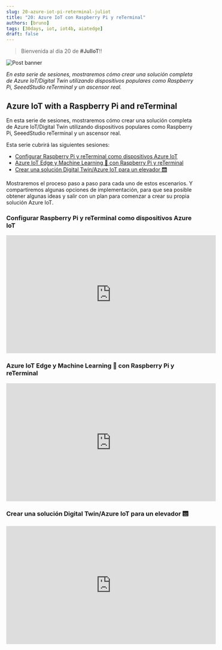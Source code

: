 ```yaml
---
slug: 20-azure-iot-pi-reterminal-juliot
title: "20: Azure IoT con Raspberry Pi y reTerminal"
authors: [bruno]
tags: [30days, iot, iot4b, aiatedge]
draft: false
---
```


<head>
  <meta name="twitter:url" content="https://julyot.dev/blog/20-azure-iot-pi-reterminal-juliot" />
  <meta name="twitter:title" content="Azure IoT con Raspberry Pi y reTerminal" />
  <meta name="twitter:description" content="Azure IoT con Raspberry Pi y reTerminal" />
  <meta name="twitter:image" content="https://julyot.dev/img/png/JulyOT-banner-20-azure-iot-pi-reterminal-juliot.png" />
  <meta name="twitter:card" content="summary_large_image" />
  <meta name="twitter:creator" content="@elbruno" />
  <meta name="twitter:site" content="@AzureAdvocates" />
  <link rel="canonical" href="https://julyot.dev/blog/20-azure-iot-pi-reterminal-juliot" />
</head>

> Bienvenida al dia 20 de **#JulIoT**!!

![Post banner](/img/png/JulyOT-banner-20-azure-iot-pi-reterminal-juliot.png)

_En esta serie de sesiones, mostraremos cómo crear una solución completa de Azure IoT/Digital Twin utilizando dispositivos populares como Raspberry Pi, SeeedStudio reTerminal y un ascensor real._

## Azure IoT with a Raspberry Pi and reTerminal

En esta serie de sesiones, mostraremos cómo crear una solución completa de Azure IoT/Digital Twin utilizando dispositivos populares como Raspberry Pi, SeeedStudio reTerminal y un ascensor real.

Esta serie cubrirá las siguientes sesiones:

- [Configurar Raspberry Pi y reTerminal como dispositivos Azure IoT](#configurar-raspberry-pi-y-reterminal-como-dispositivos-azure-iot)
- [Azure IoT Edge y Machine Learning 🧠 con Raspberry Pi y reTerminal](#azure-iot-edge-y-machine-learning-🧠-con-raspberry-pi-y-reterminal)
- [Crear una solución Digital Twin/Azure IoT para un elevador 🛗](#crear-una-solución-digital-twinazure-iot-para-un-elevador-🛗)

Mostraremos el proceso paso a paso para cada uno de estos escenarios. Y compartiremos algunas opciones de implementación, para que sea posible obtener algunas ideas y salir con un plan para comenzar a crear su propia solución Azure IoT.

### Configurar Raspberry Pi y reTerminal como dispositivos Azure IoT

<iframe width="560" height="315" src="https://www.youtube.com/embed/5Txy3lX7W2o" title="YouTube video player" frameborder="0" allow="accelerometer; autoplay; clipboard-write; encrypted-media; gyroscope; picture-in-picture" allowfullscreen></iframe>

### Azure IoT Edge y Machine Learning 🧠 con Raspberry Pi y reTerminal

<iframe width="560" height="315" src="https://www.youtube.com/embed/YWBKqwnE3Fc" title="YouTube video player" frameborder="0" allow="accelerometer; autoplay; clipboard-write; encrypted-media; gyroscope; picture-in-picture" allowfullscreen></iframe>

### Crear una solución Digital Twin/Azure IoT para un elevador 🛗

<iframe width="560" height="315" src="https://www.youtube.com/embed/b1CaBmyJWvM" title="YouTube video player" frameborder="0" allow="accelerometer; autoplay; clipboard-write; encrypted-media; gyroscope; picture-in-picture" allowfullscreen></iframe>
